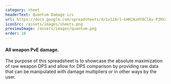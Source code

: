```yaml
---
category: sheet
headerText: Quantum Damage-ics
url: https://docs.google.com/spreadsheets/d/1x12Ar1-kHH2AzHY8Clkv-PIMxxDSZrIX3e4xiJuQ-uI/edit
iconSrc: /assets/images/sheets.png
previewImage: /assets/images/quantum.png
order: 10
---
```


#### All weapon PvE damage.

The purpose of this spreadsheet is to showcase the absolute maximization of raw weapon DPS and allow for DPS comparison by providing raw data that can be manipulated
with damage multipliers or in other ways by the user.
